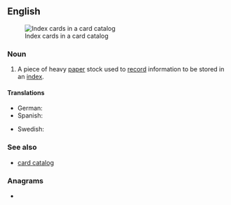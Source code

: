 ==English==
[[Image:LA2-katalogkort.jpg|thumb|right|Index cards in a card catalog]]

===Noun===
{{en-noun}}

# A piece of heavy [[paper]] stock used to [[record]] information to be stored in an [[index]].

====Translations====
{{trans-top|piece of heavy paper stock used to record information to be stored in an index}}
* German: {{t+|de|Karteikarte|f}}
* Spanish: {{t+|es|ficha|f}}
{{trans-mid}}
* Swedish: {{t|sv|kartotekskort|n}}
{{trans-bottom}}

===See also===
* [[card catalog]]

===Anagrams===
* {{anagrams|en|card-index}}
